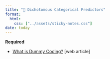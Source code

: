 ```yaml
---
title: "📖 Dichotomous Categorical Predictors"
format:
  html:
    css: ["../assets/sticky-notes.css"]
date: today
---
```



**Required**

- [What is Dummy Coding?](https://stats.idre.ucla.edu/other/mult-pkg/faq/general/faqwhat-is-dummy-coding/) [web article]


